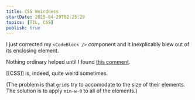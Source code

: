 ```yaml
---
title: CSS Weirdness
startDate: 2025-04-29T02:25:29
topics: [TIL, CSS]
publish: true
---
```


I just corrected my `<CodeBlock />` component and it inexplicably blew out of its enclosing element.

Nothing ordinary helped until I found [this comment](https://www.reddit.com/r/css/comments/1do1ere/comment/laal2aj/?utm_source=share&utm_medium=web3x&utm_name=web3xcss&utm_term=1&utm_content=share_button).

[[CSS]] is, indeed, quite weird sometimes.

(The problem is that `grid`s try to accomodate to the size of their elements. The solution is to apply `min-w-0` to all of the elements.)
